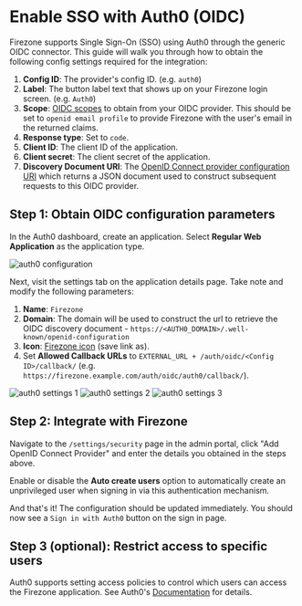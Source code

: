 
# Enable SSO with Auth0 (OIDC)

Firezone supports Single Sign-On (SSO) using Auth0 through the generic OIDC
connector. This guide will walk you through how to obtain the following config
settings required for the integration:

1. **Config ID**: The provider's config ID. (e.g. `auth0`)
1. **Label**: The button label text that shows up on your Firezone login screen.
   (e.g. `Auth0`)
1. **Scope**:
   [OIDC scopes](https://openid.net/specs/openid-connect-basic-1_0.html#Scopes)
   to obtain from your OIDC provider. This should be set to
   `openid email profile` to provide Firezone with the user's email in the
   returned claims.
1. **Response type**: Set to `code`.
1. **Client ID**: The client ID of the application.
1. **Client secret**: The client secret of the application.
1. **Discovery Document URI**: The
   [OpenID Connect provider configuration URI](https://openid.net/specs/openid-connect-discovery-1_0.html#ProviderConfig)
   which returns a JSON document used to construct subsequent requests to this
   OIDC provider.

## Step 1: Obtain OIDC configuration parameters

In the Auth0 dashboard, create an application. Select **Regular Web
Application** as the application type.

<Image
  alt="auth0 configuration"
  src="/images/auth0-configuration.png"
  width={960}
  height={540}
/>

Next, visit the settings tab on the application details page. Take note and
modify the following parameters:

1. **Name**: `Firezone`
1. **Domain**: The domain will be used to construct the url to retrieve the OIDC
   discovery document -
   `https://<AUTH0_DOMAIN>/.well-known/openid-configuration`
1. **Icon**: [Firezone icon](/images/save-link-as-icon.png) (save link as).
1. Set **Allowed Callback URLs** to
   `EXTERNAL_URL + /auth/oidc/<Config ID>/callback/` (e.g.
   `https://firezone.example.com/auth/oidc/auth0/callback/`).

<Image
  alt="auth0 settings 1"
  src="/images/auth0-settings-1.png"
  width={960}
  height={540}
/>
<Image
  alt="auth0 settings 2"
  src="/images/auth0-settings-2.png"
  width={960}
  height={540}
/>
<Image
  alt="auth0 settings 3"
  src="/images/auth0-settings-3.png"
  width={960}
  height={540}
/>

## Step 2: Integrate with Firezone

Navigate to the `/settings/security` page in the admin portal, click "Add OpenID
Connect Provider" and enter the details you obtained in the steps above.

Enable or disable the **Auto create users** option to automatically create an
unprivileged user when signing in via this authentication mechanism.

And that's it! The configuration should be updated immediately. You should now
see a `Sign in with Auth0` button on the sign in page.

## Step 3 (optional): Restrict access to specific users

Auth0 supports setting access policies to control which users can access the
Firezone application. See Auth0's
[Documentation](https://auth0.com/docs/manage-users/user-accounts/manage-user-access-to-applications)
for details.
